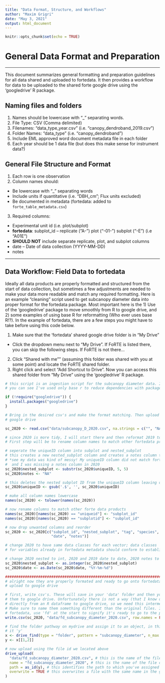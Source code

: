 ```yaml
---
title: "Data Format, Structure, and Workflows"
author: "Maxim Grigri"
date: "May 3, 2021"
output: html_document
---
```


```r
knitr::opts_chunk$set(echo = TRUE)
```

# General Data Format and Preparation

***

This document summarizes general formatting and preparation guidelines for all data
shared and uploaded to fortedata. It then provides a workflow for data to be uploaded 
to the shared forte google drive using the 'googledrive' R package.

## Naming files and folders

1. Names should be lowercase with "_" separating words.
2. File Type: CSV (Comma delimited)
3. Filenames: "data_type_year.csv" (i.e. "canopy_dendroband_2019.csv")
4. Folder Names: "data_type" (i.e. "canopy_dendroband")
5. Include EML approved word document metadata file in each folder
5. Each year should be 1 data file (but does this make sense for instrument data?)

## General File Structure and Format

1. Each row is one observation
2. Column names should:
  + Be lowercase with "_" separating words 
  + Include units if quantitative (i.e. "DBH_cm"; Flux units excluded)
  + Be documented in metadata (fortedata: added to `forte_table_metadata.csv`) 
3. Required columns:
  + Experimental unit id (i.e. plot/subplot)
  + **fortedata**: subplot_id -- replicate ("A-") plot ("-01-") subplot ("-E") (i.e   "A01E")
  + **SHOULD NOT** include separate replicate, plot, and subplot columns
  + date -- Date of data collection (YYYY-MM-DD)
  + notes

***

## Data Workflow: Field Data to fortedata 

Ideally all data products are properly formatted and structured from the start of 
data collection, but sometimes a few adjustments are needed to make your data more readable and match any required formatting. Here is an example "cleaning" script used to 
get subcanopy diameter data into proper format for the fortedata package. Most important here is the 1) Use of the 'googledrive' package to move smoothly from R to google drive, and 2) some examples of using base R for reformatting (Who ever uses base R!?). In the example of fortedata, there are a few steps you might have to take before using this code below.

1. Make sure that the 'fortedata' shared google drive folder is in "My Drive"
  + Click the dropdown menu next to "My Drive". If FoRTE is listed there, you can skip the following steps. If FoRTE is not there...
2. Click "Shared with me"" (assuming this folder was shared with you at some point) and locate the FoRTE shared folder.
3. Right click and select "Add Shortcut to Drive". Now you can access this shared folder from "My Drive" using the 'googledrive' R package.

```r
# this script is an ingestion script for the subcanopy diameter data. In this example, 
# you can see I've used only base r to reduce dependencies with packages like dplyr

if (!require("googledrive")) {
  install.packages("googledrive")
}

# Bring in the desired csv's and make the format matching. Then upload them to 
# google drive 

sc_2020 <- read.csv("data/subcanopy_D_2020.csv", na.strings = c("", "NA"))

# since 2020 is more tidy, I will start there and then reformat 2019 to match it 
# First step will be to rename column names to match other fortedata products 

# seperate the uniqueID column into subplot and nested_subplot
# this creates a new nested_subplot column and creates a notes column to match 2019
# *see my data was kind of messy! My uniqueID column did not match fortedata requirements
#  and I was missing a notes column in 2020
sc_2020$nested_subplot <- substr(sc_2020$uniqueID, 5, 5)
sc_2020$notes <- "NA"

# this deletes the nested subplot ID from the uniqueID column leaving only the subplot_id
sc_2020$uniqueID <- gsub('.$', '', sc_2020$uniqueID)

# make all column names lowercase 
names(sc_2020) <- tolower(names(sc_2020))

# now rename columns to match other forte data products
names(sc_2020)[names(sc_2020) == "uniqueid"] <- "subplot_id"
names(sc_2020)[names(sc_2020) == "subplotid"] <- "subplot_id"

# now drop unwanted columns and reorder 
sc_2020 <- sc_2020[c("subplot_id", "nested_subplot", "tag", "species", "dbh_mm", 
                     "date", "notes")]

# change 2020 to have same data classes for each vector; data classes 
# for variables already in fortedata metadata should conform to established classes 

# change 2020 nested to int, 2020 and 2019 date to date, 2020 notes to character
sc_2020$nested_subplot <- as.integer(sc_2020$nested_subplot)
sc_2020$date <- as.Date(sc_2020$date, "%Y-%m-%d")

#####################################################################################
# alright now they are properly formated and ready to go onto fortedata. 
# upload to google drive 

# first, write csv's. These will save in your 'data' folder and then you will upload
# them to google drive. Unfortunately there is not a way (that I know of...) to move
# directly from an R dataframe to google drive, so we need this intermediate step.
# Make sure to name them something different than the original files. In the case of 
# fortedata, use 'fd' at the start to signify it's ready to go to the package
write.csv(sc_2020, "data/fd_subcanopy_diameter_2020.csv", row.names = FALSE)

# find the folder pathway on mydrive and assign it to an object, in this case I called
# it 'y'
x <- drive_find(type = "folder", pattern = "subcanopy_diameter", n_max = 6)
y <- x[[1,2]]

# now upload using the file id we located above 
drive_upload(
  "data/fd_subcanopy_diameter_2020.csv", # this is the name of the file on your machine 
  name = "fd_subcanopy_diameter_2020", # this is the name of the file on googledrive
  path = as_id(y), # this identifies the path to which you've assigned the letter 'y'
  overwrite = TRUE # this overwrites a file with the same name in the googledrive
)

```